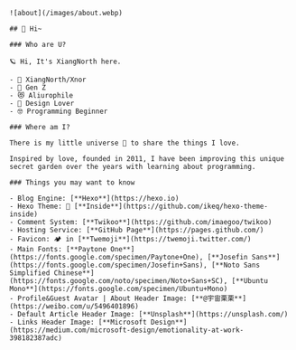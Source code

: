 
    ![about](/images/about.webp)

    ## 👋 Hi~

    ### Who are U?

    🪐 Hi, It's XiangNorth here.

    - 🥰 XiangNorth/Xnor
    - 🤖 Gen Z
    - 😻 Aliurophile
    - 🎨 Design Lover
    - 🤓 Programming Beginner

    ### Where am I?

    There is my little universe 🌌 to share the things I love.

    Inspired by love, founded in 2011, I have been improving this unique secret garden over the years with learning about programming.

    ### Things you may want to know

    - Blog Engine: [**Hexo**](https://hexo.io)
    - Hexo Theme: 🌈 [**Inside**](https://github.com/ikeq/hexo-theme-inside)
    - Comment System: [**Twikoo**](https://github.com/imaegoo/twikoo)
    - Hosting Service: [**GitHub Page**](https://pages.github.com/)
    - Favicon: 🏕️ in [**Twemoji**](https://twemoji.twitter.com/)
    - Main Fonts: [**Paytone One**](https://fonts.google.com/specimen/Paytone+One), [**Josefin Sans**](https://fonts.google.com/specimen/Josefin+Sans), [**Noto Sans Simplified Chinese**](https://fonts.google.com/noto/specimen/Noto+Sans+SC), [**Ubuntu Mono**](https://fonts.google.com/specimen/Ubuntu+Mono)
    - Profile&Guest Avatar | About Header Image: [**@宇宙栗栗**](https://weibo.com/u/5496401896)
    - Default Article Header Image: [**Unsplash**](https://unsplash.com/)
    - Links Header Image: [**Microsoft Design**](https://medium.com/microsoft-design/emotionality-at-work-398182387adc)


